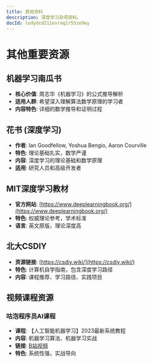 ```yaml
---
title: 其他资料
description: 深度学习杂项资料。
docId: lodydcd211esraq1r55ze9ey
---
```


# 其他重要资源

## 机器学习南瓜书

- **核心价值**: 周志华《机器学习》的公式推导解析
- **适用人群**: 希望深入理解算法数学原理的学习者
- **内容特色**: 详细的数学推导和证明过程

## 花书 (深度学习)

- **作者**: Ian Goodfellow, Yoshua Bengio, Aaron Courville
- **特色**: 理论基础扎实，数学严谨
- **内容**: 深度学习的理论基础和数学原理
- **适用**: 研究人员和高级开发者

## MIT深度学习教材

- **官方网站**: [https://www.deeplearningbook.org/](https://www.deeplearningbook.org/)
- **特色**: 权威理论参考，学术标准
- **语言**: 英文原版，理论深度高

## 北大CSDIY

- **资源链接**: [https://csdiy.wiki/](https://csdiy.wiki/)
- **特色**: 计算机自学指南，包含深度学习路径
- **内容**: 课程推荐、学习路径、实践项目

## 视频课程资源

### 咕泡程序员AI课程

- **课程**: 【人工智能机器学习】2023最新系统教程
- **内容**: 机器学习算法、机器学习实战
- **链接**: [B站视频](https://www.bilibili.com/video/BV1hM4y1U7FV)
- **特色**: 系统性强，实战导向
